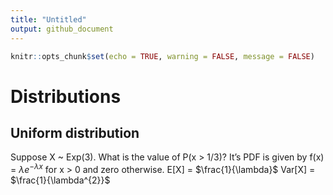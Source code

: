 ```yaml
---
title: "Untitled"
output: github_document
---
```


```r
knitr::opts_chunk$set(echo = TRUE, warning = FALSE, message = FALSE)
```

# Distributions

## Uniform distribution

Suppose X ~ Exp(3). What is the value of P(x > 1/3)?
It's PDF is given by f(x) = $\lambda e^{-\lambda x}$ for x > 0 and zero otherwise.
E[X] = $\frac{1}{\lambda}$
Var[X] = $\frac{1}{\lambda^{2}}$
